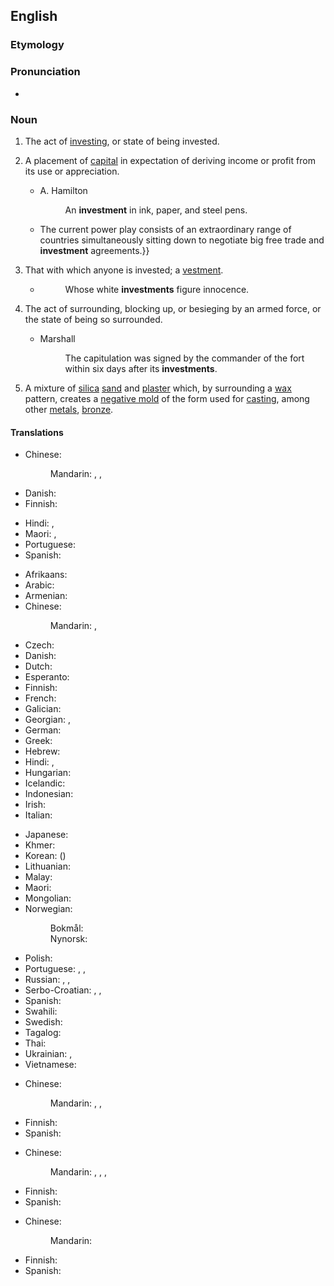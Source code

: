 ==English==
{{wikipedia}}

===Etymology===
{{suffix|invest|ment|lang=en}}

===Pronunciation===
* {{audio|en-us-investment.ogg|Audio (US)|lang=en}}

===Noun===
{{en-noun|~}}

# The act of [[invest]]ing, or state of being invested.
# {{lb|en|finance}} A placement of [[capital]] in expectation of deriving income or profit from its use or appreciation.
#: {{ant|en|divestment}}
#* A. Hamilton
#*: An '''investment''' in ink, paper, and steel pens.
#* {{quote-magazine|date=2013-07-19|author={{w|Timothy Garton Ash}}
|volume=189|issue=6|page=18|magazine={{w|The Guardian Weekly}}
|title=[http://www.theguardian.com/commentisfree/2013/jul/10/geopolitics-transatlantic-trade-deal Where Dr Pangloss meets Machiavelli]
|passage=Hidden behind thickets of acronyms and gorse bushes of detail, a new great game is under way across the globe.{{...}}The current power play consists of an extraordinary range of countries simultaneously sitting down to negotiate big free trade and '''investment''' agreements.}}
# That with which anyone is invested; a [[vestment]].
#* {{w|William Shakespeare}}
#*: Whose white '''investments''' figure innocence.
# {{lb|en|military}} The act of surrounding, blocking up, or besieging by an armed force, or the state of being so surrounded.
#* Marshall
#*: The capitulation was signed by the commander of the fort within six days after its '''investments'''.
# A mixture of [[silica]] [[sand]] and [[plaster]] which, by surrounding a [[wax]] pattern, creates a [[negative mold]] of the form used for [[casting]], among other [[metal]]s, [[bronze]].

====Translations====
{{trans-top|act of investing}}
* Chinese:
*: Mandarin: {{t+|cmn|投入|tr=tóurù}}, {{t+|cmn|投資}}, {{t+|cmn|投资|tr=tóuzī}}
* Danish: {{t-needed|da}}
* Finnish: {{t+|fi|sijoittaminen}}
{{trans-mid}}
* Hindi: {{t+|hi|निवेश|m}}, {{t|hi|विनिधान|m}}
* Maori: {{t|mi|whakangaonga}}, {{t|mi|whakangaonga moni}}
* Portuguese: {{t-needed|pt}}
* Spanish: {{t-needed|es}}
{{trans-bottom}}

{{trans-top|placement of capital in expectation of deriving income or profit from its use}}
* Afrikaans: {{t|af|belegging}}
* Arabic: {{t|ar|اِسْتِثْمَار|m}}
* Armenian: {{t+|hy|ներդրում}}
* Chinese:
*: Mandarin: {{t+|cmn|投資|sc=Hani}}, {{t+|cmn|投资|tr=tóuzī|sc=Hani}}
* Czech: {{t+|cs|investice|f}}
* Danish: {{t-needed|da}}
* Dutch: {{t+|nl|investering}}
* Esperanto: {{t-needed|eo}}
* Finnish: {{t+|fi|sijoitus}}
* French: {{t+|fr|investissement}}
* Galician: {{t+|gl|investimento|m}}
* Georgian: {{t|ka|შენატანი|sc=Geor}}, {{t|ka|ინვესტიცია|sc=Geor}}
* German: {{t+|de|Investition|f}}
* Greek: {{t+|el|επένδυση|f|sc=Grek}}
* Hebrew: {{t+|he|השקעה|f|tr=hashkaa}}
* Hindi: {{t+|hi|निवेश|m}}, {{t|hi|विनिधान|m}}
* Hungarian: {{t+|hu|befektetés}}
* Icelandic: {{t|is|fjárfesting|f}}
* Indonesian: {{t+|id|investasi}}
* Irish: {{t|ga|fuilleamh|m}}
* Italian: {{t+|it|investimento|m}}
{{trans-mid}}
* Japanese: {{t+|ja|投資|tr=とうし, tōshi}}
* Khmer: {{t-needed|km}}
* Korean: {{t+|ko|투자}} ({{t+|ko|投資|sc=Hani}})
* Lithuanian: {{t|lt|investicija|f}}
* Malay: {{t|ms|pelaburan}}
* Maori: {{t|mi|whakangaonga}}
* Mongolian: {{t-needed|mn}}
* Norwegian:
*: Bokmål: {{t|nb|investering|m|f}}
*: Nynorsk: {{t|nn|investering|f}}
* Polish: {{t+|pl|inwestycja|f}}
* Portuguese: {{t+|pt|investimento|m|alt=investimento}}, {{t|pt|investimentos|m-p}}, {{t+|pt|aposta|f}}
* Russian: {{t+|ru|инвести́ция|f}}, {{t+|ru|вклад|m}}, {{t+|ru|капиталовложе́ние|n}}
* Serbo-Croatian: {{t+|sh|ulaganje|n}}, {{t+|sh|investicija|f}}, {{t+|sh|plasman|m}}
* Spanish: {{t+|es|inversión|f}}
* Swahili: {{t+|sw|uwekezaji}}
* Swedish: {{t+|sv|investering}}
* Tagalog: {{t|tl|pamumuhunan|sc=Hani}}
* Thai: {{t|th|การลงทุน}}
* Ukrainian: {{t+|uk|інвести́ція}}, {{t+|uk|вне́сок}}
* Vietnamese: {{t|vi|đầu tư|alt=sự đầu tư}}
{{trans-bottom}}

{{trans-top|that with which anyone is invested}}
* Chinese:
*: Mandarin: {{t+|cmn|投入|tr=tóurù}}, {{t+|cmn|投資}}, {{t+|cmn|投资|tr=tóuzī}}
{{trans-mid}}
* Finnish: {{t+|fi|sijoitus}}
* Spanish: {{t-needed|es}}
{{trans-bottom}}

{{trans-top|act of surrounding}}
* Chinese:
*: Mandarin: {{t+|cmn|包圍}}, {{t+|cmn|包围|tr=bāowéi}}, {{t+|cmn|封鎖}}, {{t+|cmn|封锁|tr=fēngsuǒ}}
{{trans-mid}}
* Finnish: {{t+|fi|piiritys}}
* Spanish: {{t-needed|es}}
{{trans-bottom}}

{{trans-top|mixture of silica sand and plaster}}
* Chinese:
*: Mandarin: {{t|cmn|熔模|tr=róngmó}}
{{trans-mid}}
* Finnish: {{t+|fi|keerna}}
* Spanish: {{t-needed|es}}
{{trans-bottom}}
